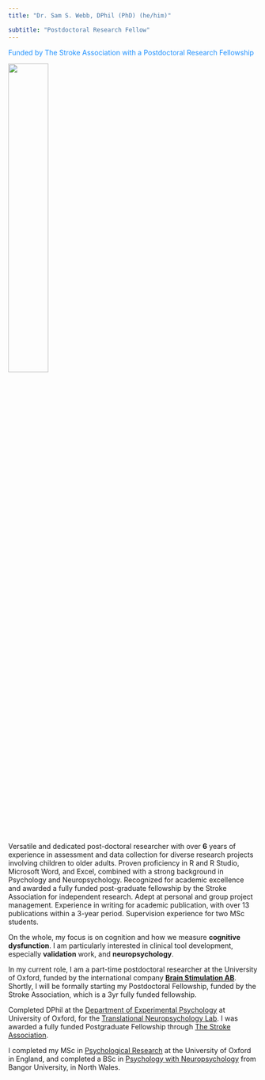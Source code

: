 ```yaml
---
title: "Dr. Sam S. Webb, DPhil (PhD) (he/him)"

subtitle: "Postdoctoral Research Fellow"
---
```


[Funded by The Stroke Association with a Postdoctoral Research Fellowship]{style="color:dodgerblue"}

![](profilepic1.jpg){width="40%"}

Versatile and dedicated post-doctoral researcher with over **6** years of experience in assessment and data collection for diverse research projects involving children to older adults. Proven proficiency in R and R Studio, Microsoft Word, and Excel, combined with a strong background in Psychology and Neuropsychology. Recognized for academic excellence and awarded a fully funded post-graduate fellowship by the Stroke Association for independent research. Adept at personal and group project management. Experience in writing for academic publication, with over 13 publications within a 3-year period. Supervision experience for two MSc students. 

On the whole, my focus is on cognition and how we measure **cognitive dysfunction**. I am particularly interested in clinical tool development, especially **validation** work, and **neuropsychology**.

In my current role, I am a part-time postdoctoral researcher at the University of Oxford, funded by the international company [**Brain Stimulation AB**](https://www.brainstimulation.se/). Shortly, I will be formally starting my Postdoctoral Fellowship, funded by the Stroke Association, which is a 3yr fully funded fellowship.

Completed DPhil at the [Department of Experimental Psychology](https://www.psy.ox.ac.uk/) at University of Oxford, for the [Translational Neuropsychology Lab](https://www.psy.ox.ac.uk/research/translational-neuropsychology). I was awarded a fully funded Postgraduate Fellowship through [The Stroke Association](https://www.stroke.org.uk). 

I completed my MSc in [Psychological Research](https://www.ox.ac.uk/admissions/graduate/courses/msc-psychological-research?wssl=1) at the University of Oxford in England, and completed a BSc in [Psychology with Neuropsychology](https://www.bangor.ac.uk/courses/undergraduate/C801-Psychology-with-Neuropsychology) from Bangor University, in North Wales.
